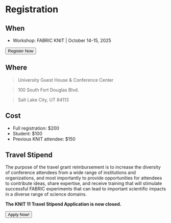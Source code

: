 
# Registration

## When

- Workshop: FABRIC KNIT | October 14-15, 2025

<div class="button-container">
<Button linkto="https://apps2.research.unc.edu/events/index.cfm?event=events.go&key=C954">Register Now</Button>
</div>

## Where

> University Guest House & Conference Center

> 100 South Fort Douglas Blvd.

> Salt Lake City, UT 84113

## Cost

- Full registration: $200
- Student: $100
- Previous KNIT attendee: $150

## Travel Stipend

The purpose of the travel grant reimbursement is to increase the diversity of conference attendees from a wide range of institutions and organizations, and most importantly to provide opportunities for attendees to contribute ideas, share expertise, and receive training that will stimulate successful FABRIC experiments that can lead to important scientific impacts in a diverse range of science domains.

**The KNIT 11 Travel Stipend Application is now closed.**

<div class="button-container">
<Button linkto="https://docs.google.com/forms/d/1cj-fh51Og9yWQo83RAALcA2wdyUW7HZzxsj79--lzdQ/viewform?edit_requested=true">Apply Now!</Button>
</div>